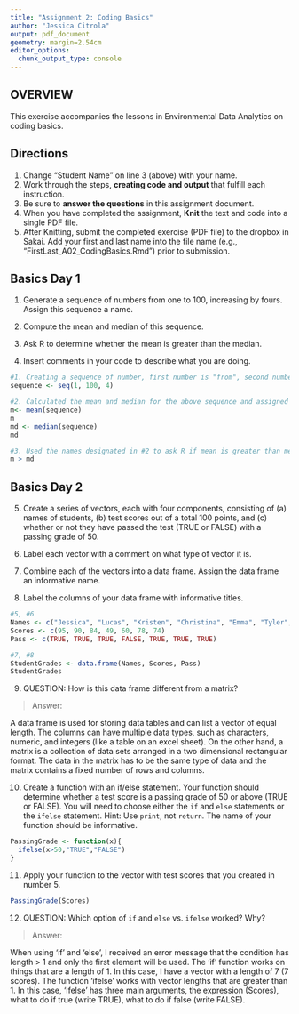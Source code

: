 ```yaml
---
title: "Assignment 2: Coding Basics"
author: "Jessica Citrola"
output: pdf_document
geometry: margin=2.54cm
editor_options: 
  chunk_output_type: console
---
```


## OVERVIEW

This exercise accompanies the lessons in Environmental Data Analytics on coding basics. 

## Directions
1. Change "Student Name" on line 3 (above) with your name.
2. Work through the steps, **creating code and output** that fulfill each instruction.
3. Be sure to **answer the questions** in this assignment document.
4. When you have completed the assignment, **Knit** the text and code into a single PDF file.
5. After Knitting, submit the completed exercise (PDF file) to the dropbox in Sakai. Add your first and last name into the file name (e.g., "FirstLast_A02_CodingBasics.Rmd") prior to submission.



## Basics Day 1

1. Generate a sequence of numbers from one to 100, increasing by fours. Assign this sequence a name. 

2. Compute the mean and median of this sequence. 

3. Ask R to determine whether the mean is greater than the median. 

4. Insert comments in your code to describe what you are doing.

```r
#1. Creating a sequence of number, first number is "from", second number is "to", last number is "by". Assigned sequence the name "sequence"
sequence <- seq(1, 100, 4)

#2. Calculated the mean and median for the above sequence and assigned names for each. 
m<- mean(sequence)
m
md <- median(sequence)
md

#3. Used the names designated in #2 to ask R if mean is greater than median.
m > md

```

## Basics Day 2

5. Create a series of vectors, each with four components, consisting of (a) names of students, (b) test scores out of a total 100 points, and (c) whether or not they have passed the test (TRUE or FALSE) with a passing grade of 50.

6. Label each vector with a comment on what type of vector it is.

7. Combine each of the vectors into a data frame. Assign the data frame an informative name.

8. Label the columns of your data frame with informative titles.

```r
#5, #6
Names <- c("Jessica", "Lucas", "Kristen", "Christina", "Emma", "Tyler", "Connor")
Scores <- c(95, 90, 84, 49, 60, 78, 74)
Pass <- c(TRUE, TRUE, TRUE, FALSE, TRUE, TRUE, TRUE)

#7, #8
StudentGrades <- data.frame(Names, Scores, Pass)
StudentGrades

```

9. QUESTION: How is this data frame different from a matrix?

> Answer: 

A data frame is used for storing data tables and can list a vector of equal length. The columns can have multiple data types, such as characters, numeric, and integers (like a table on an excel sheet). On the other hand, a matrix is a collection of data sets arranged in a two dimensional rectangular format. The data in the matrix has to be the same type of data and the matrix contains a fixed number of rows and columns.


10. Create a function with an if/else statement. Your function should determine whether a test score is a passing grade of 50 or above (TRUE or FALSE). You will need to choose either the `if` and `else` statements or the `ifelse` statement. Hint: Use `print`, not `return`. The name of your function should be informative.

```r

PassingGrade <- function(x){
  ifelse(x>50,"TRUE","FALSE")
}

```



11. Apply your function to the vector with test scores that you created in number 5. 

```r

PassingGrade(Scores)

```

12. QUESTION: Which option of `if` and `else` vs. `ifelse` worked? Why?

> Answer: 

When using 'if' and 'else', I received an error message that the condition has length > 1 and only the first element will be used. The 'if' function works on things that are a length of 1. In this case, I have a vector with a length of 7 (7 scores). The function 'ifelse' works with vector lengths that are greater than 1. In this case, 'Ifelse' has three main arguments, the expression (Scores), what to do if true (write TRUE), what to do if false (write FALSE). 

